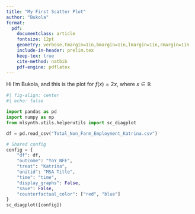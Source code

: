 ```yaml
---
title: "My First Scatter Plot"
author: "Bukola"
format: 
  pdf:
    documentclass: article
    fontsize: 12pt
    geometry: verbose,tmargin=1in,bmargin=1in,lmargin=1in,rmargin=1in
    include-in-header: prelim.tex
    keep-tex: true
    cite-method: natbib
    pdf-engine: pdflatex
---
```


Hi I'm Bukola, and this is the plot for $f(x)=2x$, where $x \in \mathbb{R}$

```python

#| fig-align: center
#| echo: false

import pandas as pd
import numpy as np
from mlsynth.utils.helperutils import sc_diagplot

df = pd.read_csv("Total_Non_Farm_Employment_Katrina.csv")

# Shared config
config = {
    "df": df,
    "outcome": "YoY_NFE",
    "treat": "Katrina",
    "unitid": "MSA Title",
    "time": "time",
    "display_graphs": False,
    "save": False,
    "counterfactual_color": ["red", "blue"]
}
sc_diagplot([config])
```

